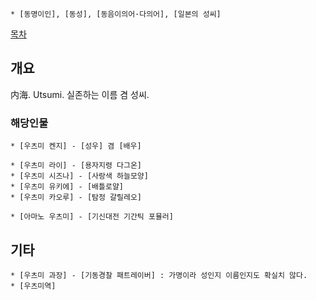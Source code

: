  * [동명이인], [동성], [동음이의어·다의어], [일본의 성씨]

[[목차]]
== 개요 ==
内海. Utsumi. 실존하는 이름 겸 성씨.

=== 해당인물 ===
 * [우츠미 켄지] - [성우] 겸 [배우]

 * [우츠미 라이] - [용자지령 다그온]
 * [우츠미 시즈나] - [사랑색 하늘모양]
 * [우츠미 유키에] - [배틀로얄]
 * [우츠미 카오루] - [탐정 갈릴레오]


 * [아마노 우츠미] - [기신대전 기간틱 포뮬러]

== 기타 ==
 * [우츠미 과장] - [기동경찰 패트레이버] : 가명이라 성인지 이름인지도 확실치 않다.
 * [우츠미역]
